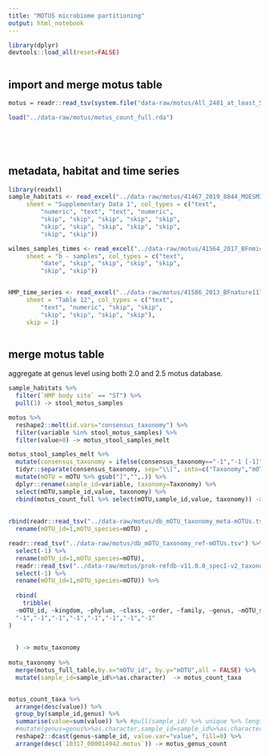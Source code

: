 ```yaml
---
title: "MOTUS microbiome partitioning"
output: html_notebook
---
```



```r

library(dplyr)
devtools::load_all(reset=FALSE)



```

## import and merge motus table
```r

motus = readr::read_tsv(system.file("data-raw/motus/All_2481_at_least_500.motu.nr.out.20180307.tsv", package="agp"))

load("../data-raw/motus/motus_count_full.rda")


  



```
## metadata, habitat and time series

```r

library(readxl)
sample_habitats <- read_excel("../data-raw/motus/41467_2019_8844_MOESM3_ESM.xlsx", 
     sheet = "Supplementary Data 1", col_types = c("text", 
         "numeric", "text", "text", "numeric", 
         "skip", "skip", "skip", "skip", "skip", 
         "skip", "skip", "skip", "skip", "skip", 
         "skip", "skip"))

wilmes_samples_times <- read_excel("../data-raw/motus/41564_2017_BFnmicrobiol2016180_MOESM169_ESM.xlsx", 
     sheet = "b - samples", col_types = c("text", 
         "date", "skip", "skip", "skip", "skip", 
         "skip", "skip"))


HMP_time_series <- read_excel("../data-raw/motus/41586_2013_BFnature11711_MOESM246_ESM.xls", 
     sheet = "Table 12", col_types = c("text", 
         "text", "numeric", "skip", "skip", 
         "skip", "skip", "skip", "skip"), 
     skip = 1)



```



## merge motus table

aggregate at genus level using both 2.0 and 2.5 motus database.

```r

sample_habitats %>%
  filter(`HMP body site` == "ST") %>%
  pull(1) -> stool_motus_samples

motus %>%
  reshape2::melt(id.vars="consensus_taxonomy") %>%
  filter(variable %in% stool_motus_samples) %>%
  filter(value>0) -> motus_stool_samples_melt

motus_stool_samples_melt %>%
  mutate(consensus_taxonomy = ifelse(consensus_taxonomy=="-1","-1 [-1]",consensus_taxonomy)) %>%
  tidyr::separate(consensus_taxonomy, sep="\\[", into=c("Taxonomy","mOTU")) %>%
  mutate(mOTU = mOTU %>% gsub("]","",.)) %>%
  dplyr::rename(sample_id=variable, taxonomy=Taxonomy) %>%
  select(mOTU,sample_id,value, taxonomy) %>%
  rbind(motus_count_full %>% select(mOTU,sample_id,value, taxonomy)) -> motus_full_table
  
  
rbind(readr::read_tsv("../data-raw/motus/db_mOTU_taxonomy_meta-mOTUs.tsv")  %>%
  rename(mOTU_id=1,mOTU_species=mOTU) ,

readr::read_tsv("../data-raw/motus/db_mOTU_taxonomy_ref-mOTUs.tsv") %>%
  select(-1) %>%
  rename(mOTU_id=1,mOTU_species=mOTU),
  readr::read_tsv("../data-raw/motus/prok-refdb-v11.0.0_specI-v2_taxonomy_v1.map") %>%
  select(-1) %>%
  rename(mOTU_id=1,mOTU_species=mOTU)) %>%
  
  rbind(
    tribble(
  ~mOTU_id, ~kingdom, ~phylum, ~class, ~order, ~family, ~genus, ~mOTU_species,
  "-1","-1","-1","-1","-1","-1","-1","-1"
) 
 
    
  ) -> motu_taxonomy
  
motu_taxonomy %>%
  merge(motus_full_table,by.x="mOTU_id", by.y="mOTU",all = FALSE) %>% 
  mutate(sample_id=sample_id%>%as.character)  -> motus_count_taxa


motus_count_taxa %>% 
  arrange(desc(value)) %>%
  group_by(sample_id,genus) %>%
  summarise(value=sum(value)) %>% #pull(sample_id) %>% unique %>% length
  #mutate(genus=genus%>%as.character,sample_id=sample_id%>%as.character ) %>% filter(genus!="-1") %>%
  reshape2::dcast(genus~sample_id, value.var="value", fill=0) %>%
  arrange(desc(`10317_000014942.motus`)) -> motus_genus_count
  


  
```






